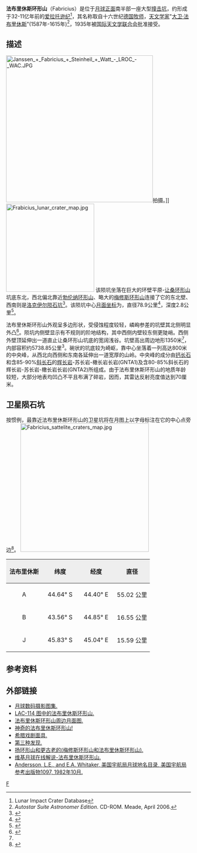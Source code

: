 {{lunar crater data|
 image=Fabricius crater 4076 h2.jpg|240px|
 caption=[[月球轨道器4号|月球轨道器4号]]拍摄的图像|
 latitude=42.75|
 N_or_S=S|
 longitude=41.84|
 E_or_W=E|
 diameter=78.90公里|
 depth=2.79公里|
 colong=319|
 eponym=[[大卫·法布里奇乌斯|大卫·法布里休斯]]}}
'''法布里休斯环形山'''（Fabricius）是位于[[月球正面|月球正面]]南半部一座大型[[撞击坑|撞击坑]]，约形成于32-11亿年前的[[爱拉托逊纪|爱拉托逊纪]]<ref name=LICD>Lunar Impact Crater Database</ref>，其名称取自十六世纪[[德国|德国]][[牧师|牧师]]，[[天文学家|天文学家]]"[[大卫·法布里奇乌斯|大卫·法布里休斯]]"(1587年-1615年)<ref>''Autostar Suite Astronomer Edition''. CD-ROM. Meade, April 2006.</ref>，1935年被[[国际天文学联合会|国际天文学联合会]]批准接受。

==描述==
[[Image:Janssen_+_Fabricius_+_Steinheil_+_Watt_-_LROC_-_WAC.JPG|400px]]拍摄。]]
[[Image:Frabicius_lunar_crater_map.jpg|240px]]
该陨坑坐落在巨大的环壁平原-[[让桑环形山|让桑环形山]]坑底东北，西北偏北靠近[[勃伦纳环形山|勃伦纳环形山]]、略大的[[梅修斯环形山|梅修斯环形山]]连接了它的东北壁、西南则是[[洛克伊尔陨石坑|洛克伊尔陨石坑]]<ref>{{Cite web |url=http://planetarynames.wr.usgs.gov/images/Lunar/lac_114_wac.pdf |title=Crater Fabricius on LAC-114 map. |access-date=2016-10-10 |archive-date=2018-05-30 |archive-url=https://web.archive.org/web/20180530224520/https://planetarynames.wr.usgs.gov/images/Lunar/lac_114_wac.pdf |dead-url=no }}</ref>。该陨坑中心[[月面坐标|月面坐标]]为{{Coord|42.75|S|41.84|E|globe:Moon|nogoogle=1|noosm=1}}，直径78.9公里<ref name="IAU">{{Cite web |url=http://planetarynames.wr.usgs.gov/Feature/1895 |title=Directory of the International Astronomical Union |access-date=2016-10-10 |archive-date=2020-03-21 |archive-url=https://web.archive.org/web/20200321075653/https://planetarynames.wr.usgs.gov/Feature/1895 |dead-url=no }}</ref>，深度2.8公里<ref>{{Cite web |url=http://fisherka.csolutionshosting.net/astronote/plan/craterdepth/html/CraterDepthFeatureNameWestfall.html |title=John E. Westfall's Atlas of the Lunar Terminator, Cambridge Univ. Press (2000) |accessdate=2016-10-10 |archive-date=2014-12-18 |archive-url=https://archive.today/20141218234310/http://fisherka.csolutionshosting.net/astronote/plan/craterdepth/html/CraterDepthFeatureNameWestfall.html |dead-url=yes }}</ref>。

法布里休斯环形山外观呈多边形状，受侵蚀程度较轻，嶙峋参差的坑壁其北侧明显外凸<ref>{{cite book 
 | first=Antonín | last=Rükl | authorlink=Antonín Rükl
 | date=1990 | title=Atlas of the Moon
 | publisher=Kalmbach Books
 | isbn=0-913135-17-8 }}</ref>。陨坑内侧壁显示有不规则的阶地结构，其中西侧内壁较东侧更陡峭。西侧外壁顶延伸出一道直止让桑环形山坑底的宽阔浅谷。坑壁高出周边地形1350米<ref name="LICD"/>，内部容积约5738.85公里<sup>3</sup>。碗状的坑底较为崎岖，靠中心坐落着一列高达800米的中央峰，从西北向西侧和东南各延伸出一道宽厚的山岭。中央峰的成分由[[钙长石|钙长石]]和含85-90%[[斜长石|斜长石]]的[[辉长岩|辉长岩]]-苏长岩-橄长岩长岩(GNTA1)及含80-85%斜长石的辉长岩-苏长岩-橄长岩长岩(GNTA2)所组成。由于法布里休斯环形山的地质年龄较短，大部分地表均凹凸不平且布满了碎岩，因而，其雷达反射亮度值达到70厘米。

==卫星陨石坑==
按惯例，最靠近法布里休斯环形山的卫星坑将在月图上以字母标注在它的中心点旁边<ref>{{cite book 
 | author=Bussey, B. 
 | author-link=Ben Bussey 
 | author2=Spudis, P. 
 | author2-link=Paul Spudis 
 | date=2004 | title=The Clementine Atlas of the Moon
 | publisher=Cambridge University Press | location=New York
 | isbn=0-521-81528-2 }}</ref>。
[[Image:Fabricius_sattelite_craters_map.jpg|350px]]

{| class="wikitable"
!width="25%" style="background:#eeeeee;" |法布里休斯
!width="25%" style="background:#eeeeee;" |纬度
!width="25%" style="background:#eeeeee;" |经度
!width="25%" style="background:#eeeeee;" |直径
|-
|align="center"|A
|align="center"|44.64° S
|align="center"|44.40° E
|align="center"|55.02 公里
|-
|align="center"|B
|align="center"|43.56° S
|align="center"|44.85° E
|align="center"|16.55 公里
|-
|align="center"|J
|align="center"|45.83° S
|align="center"|45.04° E
|align="center"|15.59 公里
|}{{clear}}

==参考资料==
{{Reflist}}

==外部链接==
*[http://www.lpi.usra.edu/resources/lunar_orbiter/bin/srch_nam.shtml?Fabricius%7C0 月球数码摄影图集.] {{Wayback|url=http://www.lpi.usra.edu/resources/lunar_orbiter/bin/srch_nam.shtml?Fabricius%7C0 |date=20201204073618 }}
*[http://www.lpi.usra.edu/resources/mapcatalog/LAC/lac114/ LAC-114 图中的法布里休斯环形山.] {{Wayback|url=http://www.lpi.usra.edu/resources/mapcatalog/LAC/lac114/ |date=20160530124151 }}
*[http://www.lpi.usra.edu/resources/mapcatalog/usgs/I694/ 法布里休斯环形山周边月面图.] {{Wayback|url=http://www.lpi.usra.edu/resources/mapcatalog/usgs/I694/ |date=20160304074101 }}
*[https://web.archive.org/web/20160107100701/http://www.lpod.org/archive/LPOD-2005-04-24.htm 神奇的法布里休斯环形山!]
*[http://lpod.wikispaces.com/July+15%2C+2008 希腊戏剧面具.] {{Webarchive|url=https://archive.today/20150513205354/http://lpod.wikispaces.com/July+15,+2008?responseToken=02fdd8d0ab60791f28a76f3fbb2a2f6d2 |date=2015-05-13 }}
*[http://lpod.wikispaces.com/October+14%2C+2008 第三种发现.] {{Wayback|url=http://lpod.wikispaces.com/October+14%2C+2008 |date=20111228084832 }}
*[http://lpod.wikispaces.com/April+2%2C+2014 扬环形山和更古老的(梅修斯环形山和法布里休斯环形山).]{{Dead link}}
*[http://the-moon.wikispaces.com/Fabricius 维基月球在线解说-法布里休斯环形山.] {{Webarchive|url=https://archive.is/20130105122044/http://the-moon.wikispaces.com/Fabricius |date=2013-01-05 }}
*[http://planet4589.org/astro/lunar/RP-1097.pdf Andersson, L.E., and E.A. Whitaker, 美国宇航局月球地名目录, 美国宇航局参考出版物1097, 1982年10月.] {{Wayback|url=http://planet4589.org/astro/lunar/RP-1097.pdf |date=20141006125838 }}

[[Category:月球环形山|F]]
{{月球環形山 (C-F)}}